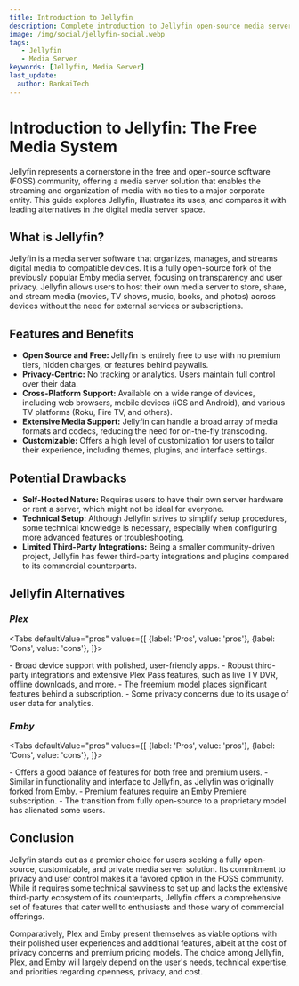 ```yaml
---
title: Introduction to Jellyfin
description: Complete introduction to Jellyfin open-source media server including features, benefits, setup requirements, and comparisons with Plex and Emby.
image: /img/social/jellyfin-social.webp
tags:
   - Jellyfin
   - Media Server
keywords: [Jellyfin, Media Server]
last_update:
  author: BankaiTech
---
```



# **Introduction to Jellyfin: The Free Media System**

Jellyfin represents a cornerstone in the free and open-source software (FOSS) community, offering a media server solution that enables the streaming and organization of media with no ties to a major corporate entity. This guide explores Jellyfin, illustrates its uses, and compares it with leading alternatives in the digital media server space.

## **What is Jellyfin?**

Jellyfin is a media server software that organizes, manages, and streams digital media to compatible devices. It is a fully open-source fork of the previously popular Emby media server, focusing on transparency and user privacy. Jellyfin allows users to host their own media server to store, share, and stream media (movies, TV shows, music, books, and photos) across devices without the need for external services or subscriptions.

## **Features and Benefits**

- **Open Source and Free:** Jellyfin is entirely free to use with no premium tiers, hidden charges, or features behind paywalls.
- **Privacy-Centric:** No tracking or analytics. Users maintain full control over their data.
- **Cross-Platform Support:** Available on a wide range of devices, including web browsers, mobile devices (iOS and Android), and various TV platforms (Roku, Fire TV, and others).
- **Extensive Media Support:** Jellyfin can handle a broad array of media formats and codecs, reducing the need for on-the-fly transcoding.
- **Customizable:** Offers a high level of customization for users to tailor their experience, including themes, plugins, and interface settings.

## **Potential Drawbacks**

- **Self-Hosted Nature:** Requires users to have their own server hardware or rent a server, which might not be ideal for everyone.
- **Technical Setup:** Although Jellyfin strives to simplify setup procedures, some technical knowledge is necessary, especially when configuring more advanced features or troubleshooting.
- **Limited Third-Party Integrations:** Being a smaller community-driven project, Jellyfin has fewer third-party integrations and plugins compared to its commercial counterparts.

## **Jellyfin Alternatives**

### ***Plex***

<Tabs
  defaultValue="pros"
  values={[
    {label: 'Pros', value: 'pros'},
    {label: 'Cons', value: 'cons'},
  ]}>

<TabItem value="pros">
- Broad device support with polished, user-friendly apps.
- Robust third-party integrations and extensive Plex Pass features, such as live TV DVR, offline downloads, and more.
</TabItem>

<TabItem value="cons">
- The freemium model places significant features behind a subscription.
- Some privacy concerns due to its usage of user data for analytics.
</TabItem>
</Tabs>

### ***Emby***

<Tabs
  defaultValue="pros"
  values={[
    {label: 'Pros', value: 'pros'},
    {label: 'Cons', value: 'cons'},
  ]}>

<TabItem value="pros">
- Offers a good balance of features for both free and premium users.
- Similar in functionality and interface to Jellyfin, as Jellyfin was originally forked from Emby.
</TabItem>

<TabItem value="cons">
- Premium features require an Emby Premiere subscription.
- The transition from fully open-source to a proprietary model has alienated some users.
</TabItem>
</Tabs>

## **Conclusion**

Jellyfin stands out as a premier choice for users seeking a fully open-source, customizable, and private media server solution. Its commitment to privacy and user control makes it a favored option in the FOSS community. While it requires some technical savviness to set up and lacks the extensive third-party ecosystem of its counterparts, Jellyfin offers a comprehensive set of features that cater well to enthusiasts and those wary of commercial offerings.

Comparatively, Plex and Emby present themselves as viable options with their polished user experiences and additional features, albeit at the cost of privacy concerns and premium pricing models. The choice among Jellyfin, Plex, and Emby will largely depend on the user's needs, technical expertise, and priorities regarding openness, privacy, and cost.

<BuyMeACoffeeButton />
